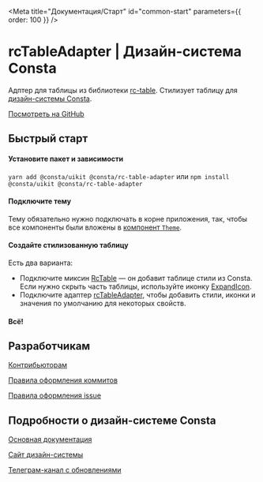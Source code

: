 
<Meta title="Документация/Старт" id="common-start" parameters={{ order: 100 }} />

# rcTableAdapter | Дизайн-система Consta

Адптер для таблицы из библиотеки [rc-table](https://github.com/react-component/table). Стилизует таблицу для [дизайн-системы Consta](https://consta.gazprom-neft.ru/).

[Посмотреть на GitHub](https://github.com/consta-design-system/rc-table-adapter)

## Быстрый старт

#### Установите пакет и зависимости

`yarn add @consta/uikit @consta/rc-table-adapter` или `npm install @consta/uikit @consta/rc-table-adapter`

#### Подключите тему

Тему обязательно нужно подключать в корне приложения, так, чтобы все компоненты были вложены в [компонент `Theme`](https://consta-uikit.vercel.app/?path=/docs/components-theme--playground).

#### Создайте стилизованную таблицу

Есть два варианта:

- Подключите миксин [RcTable](?path=/docs/rctable--page) — он добавит таблице стили из Consta. Если нужно скрыть часть таблицы, используйте иконку [ExpandIcon](?path=/docs/expandicon--page).
- Подключите адаптер [rcTableAdapter](?path=/docs/utils-rctableadapter--playground), чтобы добавить стили, иконки и значения по умолчанию для некоторых свойств.

#### Всë!

## Разработчикам

[Контрибьюторам](https://consta-uikit.vercel.app/?path=/docs/common-develop-contributors--page)

[Правила оформления коммитов](https://consta-uikit.vercel.app/?path=/docs/common-develop-commits-style--page)

[Правила оформления issue](https://consta-uikit.vercel.app/?path=/docs/common-develop-issues--page)

## Подробности о дизайн-системе Consta

[Основная документация](https://consta-uikit.vercel.app/?path=/docs/common-about--page)

[Сайт дизайн-системы](https://consta.gazprom-neft.ru/)

[Телеграм-канал с обновлениями](https://t.me/consta_ui_releases)
